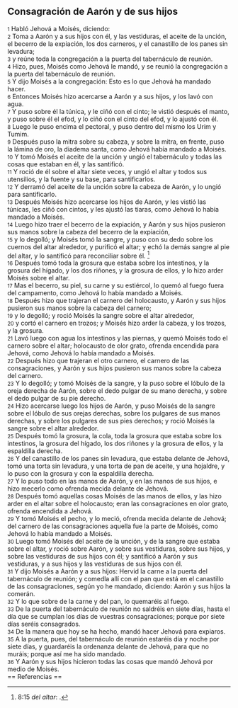 == Consagración de Aarón y de sus hijos ==

{{anchor|1}} <small>1</small> Habló Jehová a Moisés, diciendo:<br>
{{anchor|2}} <small>2</small> Toma a Aarón y a sus hijos con él, y las vestiduras, el aceite de la unción, el becerro de la expiación, los dos carneros, y el canastillo de los panes sin levadura;<br>
{{anchor|3}} <small>3</small> y reúne toda la congregación a la puerta del tabernáculo de reunión.<br>
{{anchor|4}} <small>4</small> Hizo, pues, Moisés como Jehová le mandó, y se reunió la congregación a la puerta del tabernáculo de reunión.<br>
{{anchor|5}} <small>5</small> Y dijo Moisés a la congregación: Esto es lo que Jehová ha mandado hacer.<br>
{{anchor|6}} <small>6</small> Entonces Moisés hizo acercarse a Aarón y a sus hijos, y los lavó con agua.<br>
{{anchor|7}} <small>7</small> Y puso sobre él la túnica, y le ciñó con el cinto; le vistió después el manto, y puso sobre él el efod, y lo ciñó con el cinto del efod, y lo ajustó con él.<br>
{{anchor|8}} <small>8</small> Luego le puso encima el pectoral, y puso dentro del mismo los Urim y Tumim.<br>
{{anchor|9}} <small>9</small> Después puso la mitra sobre su cabeza, y sobre la mitra, en frente, puso la lámina de oro, la diadema santa, como Jehová había mandado a Moisés.<br>
{{anchor|10}} <small>10</small> Y tomó Moisés el aceite de la unción y ungió el tabernáculo y todas las cosas que estaban en él, y las santificó.<br>
{{anchor|11}} <small>11</small> Y roció de él sobre el altar siete veces, y ungió el altar y todos sus utensilios, y la fuente y su base, para santificarlos.<br>
{{anchor|12}} <small>12</small> Y derramó del aceite de la unción sobre la cabeza de Aarón, y lo ungió para santificarlo.<br>
{{anchor|13}} <small>13</small> Después Moisés hizo acercarse los hijos de Aarón, y les vistió las túnicas, les ciñó con cintos, y les ajustó las tiaras, como Jehová lo había mandado a Moisés.<br>
{{anchor|14}} <small>14</small> Luego hizo traer el becerro de la expiación, y Aarón y sus hijos pusieron sus manos sobre la cabeza del becerro de la expiación,<br>
{{anchor|15}} <small>15</small> y lo degolló; y Moisés tomó la sangre, y puso con su dedo sobre los cuernos del altar alrededor, y purificó el altar; y echó la demás sangre al pie del altar, y lo santificó para reconciliar sobre él. <ref>8:15 ''del altar'': {{lib|LU|90|5|3}}.</ref><br>
{{anchor|16}} <small>16</small> Después tomó toda la grosura que estaba sobre los intestinos, y la grosura del hígado, y los dos riñones, y la grosura de ellos, y lo hizo arder Moisés sobre el altar.<br>
{{anchor|17}} <small>17</small> Mas el becerro, su piel, su carne y su estiércol, lo quemó al fuego fuera del campamento, como Jehová lo había mandado a Moisés.<br>
{{anchor|18}} <small>18</small> Después hizo que trajeran el carnero del holocausto, y Aarón y sus hijos pusieron sus manos sobre la cabeza del carnero;<br>
{{anchor|19}} <small>19</small> y lo degolló; y roció Moisés la sangre sobre el altar alrededor,<br>
{{anchor|20}} <small>20</small> y cortó el carnero en trozos; y Moisés hizo arder la cabeza, y los trozos, y la grosura.<br>
{{anchor|21}} <small>21</small> Lavó luego con agua los intestinos y las piernas, y quemó Moisés todo el carnero sobre el altar; holocausto de olor grato, ofrenda encendida para Jehová, como Jehová lo había mandado a Moisés.<br>
{{anchor|22}} <small>22</small> Después hizo que trajeran el otro carnero, el carnero de las consagraciones, y Aarón y sus hijos pusieron sus manos sobre la cabeza del carnero.<br>
{{anchor|23}} <small>23</small> Y lo degolló; y tomó Moisés de la sangre, y la puso sobre el lóbulo de la oreja derecha de Aarón, sobre el dedo pulgar de su mano derecha, y sobre el dedo pulgar de su pie derecho.<br>
{{anchor|24}} <small>24</small> Hizo acercarse luego los hijos de Aarón, y puso Moisés de la sangre sobre el lóbulo de sus orejas derechas, sobre los pulgares de sus manos derechas, y sobre los pulgares de sus pies derechos; y roció Moisés la sangre sobre el altar alrededor.<br>
{{anchor|25}} <small>25</small> Después tomó la grosura, la cola, toda la grosura que estaba sobre los intestinos, la grosura del hígado, los dos riñones y la grosura de ellos, y la espaldilla derecha.<br>
{{anchor|26}} <small>26</small> Y del canastillo de los panes sin levadura, que estaba delante de Jehová, tomó una torta sin levadura, y una torta de pan de aceite, y una hojaldre, y lo puso con la grosura y con la espaldilla derecha.<br>
{{anchor|27}} <small>27</small> Y lo puso todo en las manos de Aarón, y en las manos de sus hijos, e hizo mecerlo como ofrenda mecida delante de Jehová.<br>
{{anchor|28}} <small>28</small> Después tomó aquellas cosas Moisés de las manos de ellos, y las hizo arder en el altar sobre el holocausto; eran las consagraciones en olor grato, ofrenda encendida a Jehová.<br>
{{anchor|29}} <small>29</small> Y tomó Moisés el pecho, y lo meció, ofrenda mecida delante de Jehová; del carnero de las consagraciones aquella fue la parte de Moisés, como Jehová lo había mandado a Moisés.<br>
{{anchor|30}} <small>30</small> Luego tomó Moisés del aceite de la unción, y de la sangre que estaba sobre el altar, y roció sobre Aarón, y sobre sus vestiduras, sobre sus hijos, y sobre las vestiduras de sus hijos con él; y santificó a Aarón y sus vestiduras, y a sus hijos y las vestiduras de sus hijos con él.<br>
{{anchor|31}} <small>31</small> Y dijo Moisés a Aarón y a sus hijos: Hervid la carne a la puerta del tabernáculo de reunión; y comedla allí con el pan que está en el canastillo de las consagraciones, según yo he mandado, diciendo: Aarón y sus hijos la comerán.<br>
{{anchor|32}} <small>32</small> Y lo que sobre de la carne y del pan, lo quemaréis al fuego.<br>
{{anchor|33}} <small>33</small> De la puerta del tabernáculo de reunión no saldréis en siete días, hasta el día que se cumplan los días de vuestras consagraciones; porque por siete días seréis consagrados.<br>
{{anchor|34}} <small>34</small> De la manera que hoy se ha hecho, mandó hacer Jehová para expiaros.<br>
{{anchor|35}} <small>35</small> A la puerta, pues, del tabernáculo de reunión estaréis día y noche por siete días, y guardaréis la ordenanza delante de Jehová, para que no muráis; porque así me ha sido mandado.<br>
{{anchor|36}} <small>36</small> Y Aarón y sus hijos hicieron todas las cosas que mandó Jehová por medio de Moisés.<br>
== Referencias ==

<references />
